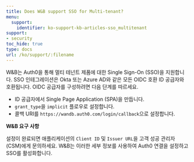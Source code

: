 ---
title: Does W&B support SSO for Multi-tenant?
menu:
  support:
    identifier: ko-support-kb-articles-sso_multitenant
support:
- security
toc_hide: true
type: docs
url: /ko/support/:filename
---

W&B는 Auth0을 통해 멀티 테넌트 제품에 대한 Single Sign-On (SSO)을 지원합니다. SSO 인테그레이션은 Okta 또는 Azure AD와 같은 모든 OIDC 호환 ID 공급자와 호환됩니다. OIDC 공급자를 구성하려면 다음 단계를 따르세요.

* ID 공급자에서 Single Page Application (SPA)을 만듭니다.
* `grant_type`을 `implicit` 플로우로 설정합니다.
* 콜백 URI를 `https://wandb.auth0.com/login/callback`으로 설정합니다.

**W&B 요구 사항**

설정이 완료되면 애플리케이션의 `Client ID` 및 `Issuer URL`을 고객 성공 관리자 (CSM)에게 문의하세요. W&B는 이러한 세부 정보를 사용하여 Auth0 연결을 설정하고 SSO를 활성화합니다.

